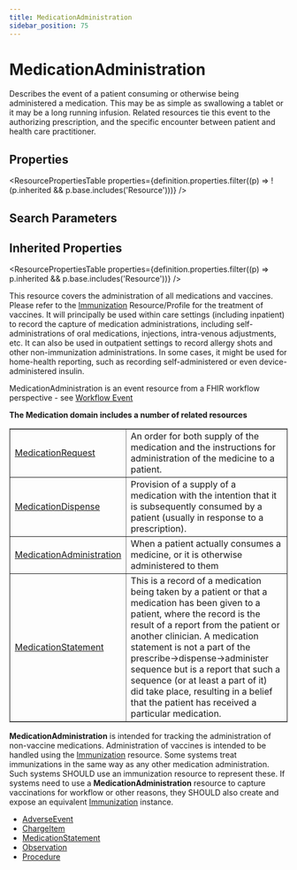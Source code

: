 ```yaml
---
title: MedicationAdministration
sidebar_position: 75
---
```



# MedicationAdministration

Describes the event of a patient consuming or otherwise being administered a medication. This may be as simple as swallowing a tablet or it may be a long running infusion. Related resources tie this event to the authorizing prescription, and the specific encounter between patient and health care practitioner.

<Tabs queryString="section">
  <TabItem value="schema" label="Schema" default>

## Properties

<ResourcePropertiesTable
  properties={definition.properties.filter((p) => !(p.inherited && p.base.includes('Resource')))}
/>

## Search Parameters

<SearchParamsTable searchParams={definition.searchParameters} />

## Inherited Properties

<ResourcePropertiesTable properties={definition.properties.filter((p) => p.inherited && p.base.includes('Resource'))} />

  </TabItem>
<TabItem value="usage" label="Usage">
<div> <a name="scope"></a>  <p> This resource covers the administration of all medications and vaccines.  Please refer to the <a href="/docs/api/fhir/resources/immunization">Immunization</a> Resource/Profile for the treatment of vaccines. It will principally be used within care settings (including inpatient) to record the capture of medication administrations, including self-administrations of oral medications, injections, intra-venous adjustments, etc.  It can also be used in outpatient settings to record allergy shots and other non-immunization administrations.  In some cases, it might be used for home-health reporting, such as recording self-administered or even device-administered insulin.  </p>     <p>MedicationAdministration is an event resource from a FHIR workflow perspective - see <a href="https://www.hl7.org/fhir/workflow.html#event"> Workflow Event </a>     </p> </div>
</TabItem>
<TabItem value="relationships" label="Relationships">
<div> <a name="bnr"></a>  <p> <b>The <Link to="/docs/api/fhir/resources/medication">Medication</Link> domain includes a number of related resources</b> </p> <table border="1" cellpadding="1" cellspacing="2" frame="box">     <tbody><tr>         <td><a href="/docs/api/fhir/resources/medicationrequest">MedicationRequest</a></td>         <td>An order for both supply of the medication and the instructions for administration of the medicine to a patient.</td>     </tr>     <tr>         <td><a href="/docs/api/fhir/resources/medicationdispense">MedicationDispense</a></td>         <td>Provision of a supply of a medication with the intention that it is subsequently consumed by a patient (usually in response to a prescription).  </td>     </tr>     <tr>         <td><a href="/docs/api/fhir/resources/medicationadministration">MedicationAdministration</a></td>         <td>When a patient actually consumes a medicine, or it is otherwise administered to them</td>     </tr>     <tr>         <td><a href="/docs/api/fhir/resources/medicationstatement">MedicationStatement</a></td>         <td>This is a record of a medication being taken by a patient or that a medication has been given to a patient, where the record is the result of a report from the patient or another clinician.            A medication statement is not a part of the prescribe-&gt;dispense-&gt;administer sequence but is a report that such a sequence (or at least a part of it) did take place, resulting in a belief that the patient has received a particular medication.         </td>     </tr> </tbody></table> <p> <b>MedicationAdministration</b> is intended for tracking the administration of non-vaccine medications.  Administration of vaccines is intended to be handled using the <a href="/docs/api/fhir/resources/immunization">Immunization</a> resource.    Some systems treat immunizations in the same way as any other medication administration.  Such systems SHOULD use an immunization resource to represent these.  If systems need to use a <b>MedicationAdministration</b> resource to capture vaccinations for workflow or other reasons, they SHOULD also create and expose an equivalent <a href="/docs/api/fhir/resources/immunization">Immunization</a> instance. </p> </div>
</TabItem>

<TabItem value="referencedBy" label="Referenced By">
<ul><li><a href="/docs/api/fhir/resources/adverseevent">AdverseEvent</a></li>
<li><a href="/docs/api/fhir/resources/chargeitem">ChargeItem</a></li>
<li><a href="/docs/api/fhir/resources/medicationstatement">MedicationStatement</a></li>
<li><a href="/docs/api/fhir/resources/observation">Observation</a></li>
<li><a href="/docs/api/fhir/resources/procedure">Procedure</a></li></ul>
</TabItem>
</Tabs>
